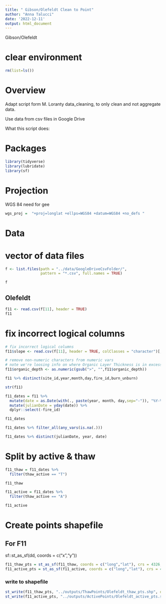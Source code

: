 ```yaml
---
title: " Gibson/Olefeldt Clean to Point"
author: "Anna Talucci"
date: '2022-12-11'
output: html_document
---
```


Gibson/Olefeldt


# clear environment
```r
rm(list=ls())
```

# Overview

Adapt script form M. Loranty data_cleaning, to only clean and not aggregate data. 

Use data from csv files in Google Drive

What this script does:


# Packages

```r
library(tidyverse)
library(lubridate)
library(sf)
```
# Projection

WGS 84 need for gee
```r
wgs_proj =  "+proj=longlat +ellps=WGS84 +datum=WGS84 +no_defs "
```

# Data

# vector of data files
```r
f <- list.files(path = "../data/GoogleDriveCsvFolder/",
                pattern = "*.csv", full.names = TRUE)
```

```r
f
```



## Olefeldt
```r
f11 <- read.csv(f[11], header = TRUE)
f11
```

# fix incorrect logical columns
```r
# fix incorrect logical columns
f11$slope <- read.csv(f[11], header = TRUE, colClasses = "character")[,20]

# remove non-numeric characters from numeric vars
# note we're loosing info on where Organic Layer Thickness is in excess of the entered value
f11$organic_depth <- as.numeric(gsub(">", "",f11$organic_depth))

f11 %>% distinct(site_id,year,month,day,fire_id,burn_unburn)

```

```r
str(f11)
```

```r
f11_dates = f11 %>%
  mutate(date = as.Date(with(., paste(year, month, day,sep="-")), "%Y-%m-%d")) %>%
  mutate(julianDate = yday(date)) %>%
  dplyr::select(-fire_id)

f11_dates
```


```r
f11_dates %>% filter_all(any_vars(is.na(.))) 
```



```r
f11_dates %>% distinct(julianDate, year, date)
```

# Split by active & thaw
```r
f11_thaw = f11_dates %>% 
  filter(thaw_active == "T") 

f11_thaw

f11_active = f11_dates %>% 
  filter(thaw_active == "A") 

f11_active
```

# Create points shapefile

## For F11
sf::st_as_sf(dd, coords = c("x","y"))
```r
f11_thaw_pts = st_as_sf(f11_thaw, coords = c("long","lat"), crs = 4326, remove = FALSE)
f11_active_pts = st_as_sf(f11_active, coords = c("long","lat"), crs = 4326, remove = FALSE)
```


### write to shapefile
```r
st_write(f11_thaw_pts, "../outputs/ThawPoints/Olefeldt_thaw_pts.shp", driver="ESRI Shapefile")
st_write(f11_active_pts, "../outputs/ActivePoints/Olefeldt_active_pts.shp", driver="ESRI Shapefile")
```